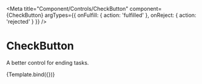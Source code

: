 



<Meta title="Component/Controls/CheckButton" 
    component={CheckButton} 
    argTypes={{ 
        onFulfill: { 
            action: 'fulfilled' 
        },
        onReject: { 
            action: 'rejected' 
        }
    }}
/>

# CheckButton

A better control for ending tasks.


<Canvas>
    <Story name="Simple">
        {Template.bind({})}
    </Story>
</Canvas>
    
